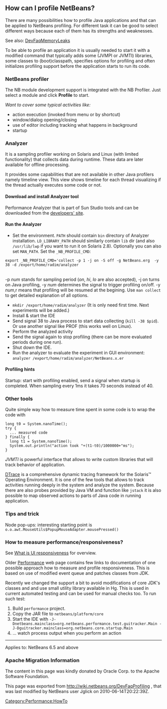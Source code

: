 <!--

    Licensed to the Apache Software Foundation (ASF) under one
    or more contributor license agreements.  See the NOTICE file
    distributed with this work for additional information
    regarding copyright ownership.  The ASF licenses this file
    to you under the Apache License, Version 2.0 (the
    "License"); you may not use this file except in compliance
    with the License.  You may obtain a copy of the License at

      http://www.apache.org/licenses/LICENSE-2.0

    Unless required by applicable law or agreed to in writing,
    software distributed under the License is distributed on an
    "AS IS" BASIS, WITHOUT WARRANTIES OR CONDITIONS OF ANY
    KIND, either express or implied.  See the License for the
    specific language governing permissions and limitations
    under the License.

-->

==How can I profile NetBeans?==

There are many possibilities how to profile Java applications and that can be applied to NetBeans profiling.
For different task it can be good to select different ways because each of them has its strengths and weaknesses.

See also: [[DevFaqMemoryLeaks | DevFaqMemoryLeaks]]

To be able to profile an application it is usually needed to start it with a modified command
that typically adds some (JVMPI or JVMTI) libraries, some classes to (boot)classpath, specifies 
options for profiling and often initializes profiling support before the application starts to run its code.

===NetBeans profiler===

The NB module development support is integrated with the NB Profiler.
Just select a module and click '''Profile''' to start.

''Want to cover some typical activities like:''
* action execution (invoked from menu or by shortcut)
* window/dialog opening/closing
* use of editor including tracking what happens in background
* startup

===Analyzer===

It is a sampling profiler working on Solaris and Linux (with limited functionality) that collects data during runtime.
These data are later available for offline processing.

It provides some capabilities that are not available in other Java profilers namely timeline view.
This view shows timeline for each thread visualizing if the thread actually executes some code or not.

====Download and install Analyzer tool====

Performance Analyzer that is part of Sun Studio tools and can be downloaded
from the [http://developers.sun.com/sunstudio/downloads/express.jsp developers' site].

====Run the Analyzer====

* Set the environment. <tt>PATH</tt> should contain <tt>bin</tt> directory of Analyzer installation. <tt>LD_LIBRARY_PATH</tt> should similarly contain <tt>lib</tt> dir (and also <tt>/usr/lib/lwp</tt> if you want to run it on Solaris 2.8). Optionally you can also set <tt>MAN_PATH</tt>. Set the <tt>_NB_PROFILE_CMD</tt>:<br>
<pre>export _NB_PROFILE_CMD='collect -p 1 -j on -S off -g NetBeans.erg  -y 38 -d /export/home/radim/analyzer</pre><br>
-p ''num'' stands for sampling period (''on'', ''hi'', ''lo'' are also accepted), -j on turns on Java profiling, -y ''num'' determines the signal to trigger profiling on/off. -y ''num'',r means that profiling will be resumed at the begining. Use <tt>man collect</tt> to get detailed explanation of all options.

* <tt>mkdir /export/home/radim/analyzer</tt> (It is only need first time. Next experiments will be added.)
* Install & start the IDE
* Send signal 38 to Java process to start data collecting (<tt>kill -38 $pid</tt>). Or use another signal like PROF (this works well on Linux).
* Perform the analyzed activity
* Send the signal again to stop profiling (there can be more evaluated periods during one run).
* Shut down the IDE.
* Run the analyzer to evaluate the experiment in GUI environment: <tt>analyzer /export/home/radim/analyzer/NetBeans.x.er</tt>

====Profiling hints====

Startup: start with profiling enabled, send a signal when startup is completed. 
When sampling every 1ms it takes 70 seconds instead of 40.

===Other tools===

Quite simple way how to measure time spent in some code is to wrap the code with 
<pre>
long t0 = System.nanoTime();
try {
  ... measured code
} finally {
  long t1 = System.nanoTime();
  System.out.println("action took "+(t1-t0)/1000000+"ms");
}
</pre>

''JVMTI'' is powerful interface that allows to write custom libraries that will track behavior of application.

[http://www.opensolaris.org/os/community/dtrace/ DTrace] is a comprehensive dynamic tracing framework for the Solaris™ Operating Environment.
It is one of the few tools that allows to track activities running deeply in the system and analyze the system.
Because there are also probes provided by Java VM and function like <tt>jstack</tt> it is also possible to map 
observed actions to parts of Java code in running application.

===Tips and trick===

Node pop-ups: interesting starting point is <tt>o.o.awt.MouseUtils$PopupMouseAdapter.mousePressed()</tt>

===How to measure performance/responsiveness?===

See [http://performance.netbeans.org/responsiveness/whatisresponsiveness.html What is UI responsiveness] for overview.

Older [http://performance.netbeans.org/ Performance] web page contains few links to documentation of one possible approach 
how to measure and profile responsiveness. 
This is based on use of modified event queue and patches classes from JDK.

Recently we changed the support a bit to avoid modifications of core JDK's classes and and use small utility library 
available in Hg.
This is used in current automated testing and can be used for manual checks too.
To run such test:
# Build <tt>performance</tt> project.
# Copy the JAR file to <tt>netbeans/platform/core</tt>
# Start the IDE with <tt>-J-Dnetbeans.mainclass=org.netbeans.performance.test.guitracker.Main -J-Dguitracker.mainclass=org.netbeans.core.startup.Main</tt>
# ... watch process output when you perform an action

----
Applies to: NetBeans 6.5 and above
{{attachments|
* [[Media:nbopt_DevFaqProfiling.sh]]
* [[Media:nb60_DevFaqProfiling.ois]]}}

[[Category:Performance:HowTo]]

===Apache Migration Information===

The content in this page was kindly donated by Oracle Corp. to the
Apache Software Foundation.

This page was exported from http://wiki.netbeans.org/DevFaqProfiling , 
that was last modified by NetBeans user Jglick 
on 2010-06-14T20:22:39Z.


